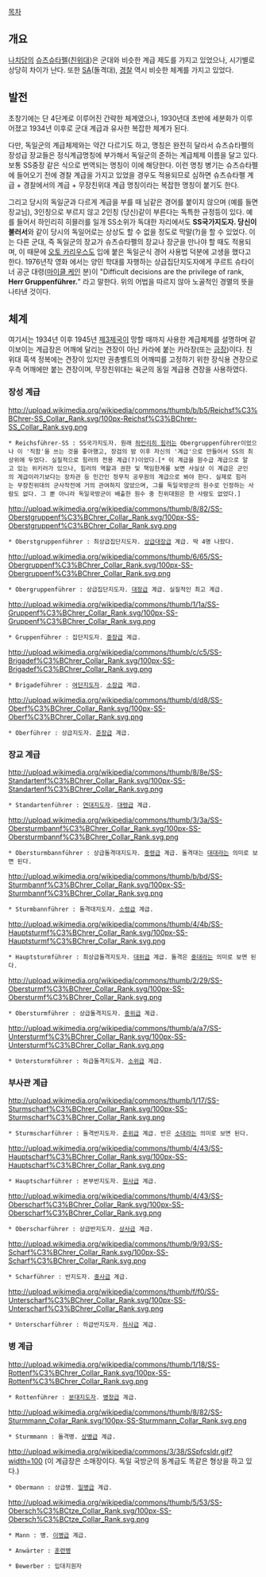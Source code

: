 [[목차]]
== 개요 ==
[[나치당]]의 [[슈츠슈타펠]]([[친위대]])은 군대와 비슷한 계급 제도를 가지고 있었으나, 시기별로 상당히 차이가 난다. 또한 [[SA]](돌격대), [[경찰]] 역시 비슷한 체계를 가지고 있었다.

== 발전 ==
초창기에는 단 4단계로 이루어진 간략한 체계였으나, 1930년대 초반에 세분화가 이루어졌고 1934년 이후로 군대 계급과 유사한 복잡한 체계가 된다.

다만, 독일군의 계급체제와는 약간 다르기도 하고, 명칭은 완전히 달라서 슈츠슈타펠의 장성급 장교들은 정식계급명칭에 부가해서 독일군의 준하는 계급체제 이름을 달고 있다. 보통 SS중장 같은 식으로 번역되는 명칭이 이에 해당한다. 이런 명칭 병기는 슈츠슈타펠에 들어오기 전에 경찰 계급을 가지고 있었을 경우도 적용되므로 심하면 슈츠슈타펠 계급 + 경찰에서의 계급 + 무장친위대 계급 명칭이라는 복잡한 명칭이 붙기도 한다.

그리고 당시의 독일군과 다르게 계급을 부를 때 님같은 경어를 붙이지 않으며 (예를 들면 장교님), 3인칭으로 부르지 않고 2인칭 (당신)같이 부른다는 독특한 규정등이 있다. 예를 들어서 하인리히 히믈러를 일개 SS소위가 독대한 자리에서도 '''SS국가지도자. 당신이 불러서'''와 같이 당시의 독일어로는 상상도 할 수 없을 정도로 막말(?)을 할 수 있었다. 이는 다른 군대, 즉 독일군의 장교가 슈츠슈타펠의 장교나 장군을 만나야 할 때도 적용되며, 이 때문에 [[오토 카리우스]]도 입에 붙은 독일군식 경어 사용법 덕분에 고생을 했다고 한다. 1976년작 영화 <The Eagle Has Landed>에서는 양민 학대를 자행하는 상급집단지도자에게 쿠르트 슈타이너 공군 대령([[마이클 케인]] 분)이 "Difficult decisions are the privilege of rank, '''Herr Gruppenführer.'''" 라고 말한다. 위의 어법을 따르지 않아 노골적인 경멸의 뜻을 나타낸 것이다.

== 체계 ==
여기서는 1934년 이후 1945년 [[제3제국]]이 망할 때까지 사용한 계급체제를 설명하며 같이보이는 계급장은 어깨에 달리는 견장이 아닌 카라에 붙는 카라장(또는 [[금장]])이다. 친위대 흑색 정복에는 견장이 있지만 권총벨트의 어깨띠를 고정하기 위한 장식용 견장으로 우측 어깨에만 붙는 견장이며, 무장친위대는 육군의 동일 계급용 견장을 사용하였다.

=== 장성 계급 ===
http://upload.wikimedia.org/wikipedia/commons/thumb/b/b5/Reichsf%C3%BChrer-SS_Collar_Rank.svg/100px-Reichsf%C3%BChrer-SS_Collar_Rank.svg.png
 * Reichsführer-SS : SS국가지도자. 원래 [[하인리히 힘러]]는 Obergruppenführer이었으나 이 '직함'을 쓰는 것을 좋아했고, 장검의 밤 이후 자신의 '계급'으로 만들어서 SS의 최상위에 두었다. 실질적으로 힘러의 전용 계급(?)이었다.[* 이 계급을 원수급 계급으로 알고 있는 위키러가 있으나, 힘러의 역할과 권한 및 책임한계를 보면 사실상 이 계급은 군인의 계급이라기보다는 장차관 등 민간인 정무직 공무원의 계급으로 봐야 한다. 실제로 힘러는 무장친위대의 군사작전에 거의 관여하지 않았으며, 그를 독일국방군의 원수로 인정하는 사람도 없다. 그 뿐 아니라 독일국방군이 배출한 원수 중 친위대원은 한 사람도 없었다.]
http://upload.wikimedia.org/wikipedia/commons/thumb/8/82/SS-Oberstgruppenf%C3%BChrer_Collar_Rank.svg/100px-SS-Oberstgruppenf%C3%BChrer_Collar_Rank.svg.png
 * Oberstgruppenführer : 최상급집단지도자. [[상급 장교|상급대장]]급 계급. 딱 4명 나왔다.
http://upload.wikimedia.org/wikipedia/commons/thumb/6/65/SS-Obergruppenf%C3%BChrer_Collar_Rank.svg/100px-SS-Obergruppenf%C3%BChrer_Collar_Rank.svg.png
 * Obergruppenführer : 상급집단지도자. [[대장(계급)|대장]]급 계급. 실질적인 최고 계급.
http://upload.wikimedia.org/wikipedia/commons/thumb/1/1a/SS-Gruppenf%C3%BChrer_Collar_Rank.svg/100px-SS-Gruppenf%C3%BChrer_Collar_Rank.svg.png
 * Gruppenführer : 집단지도자. [[중장]]급 계급.
http://upload.wikimedia.org/wikipedia/commons/thumb/c/c5/SS-Brigadef%C3%BChrer_Collar_Rank.svg/100px-SS-Brigadef%C3%BChrer_Collar_Rank.svg.png
 * Brigadeführer : [[여단]]지도자. [[소장(계급)|소장]]급 계급.
http://upload.wikimedia.org/wikipedia/commons/thumb/d/d8/SS-Oberf%C3%BChrer_Collar_Rank.svg/100px-SS-Oberf%C3%BChrer_Collar_Rank.svg.png
 * Oberführer : 상급지도자. [[준장]]급 계급.

=== 장교 계급 ===
http://upload.wikimedia.org/wikipedia/commons/thumb/8/8e/SS-Standartenf%C3%BChrer_Collar_Rank.svg/100px-SS-Standartenf%C3%BChrer_Collar_Rank.svg.png
 * Standartenführer : [[연대]]지도자. [[대령]]급 계급.
http://upload.wikimedia.org/wikipedia/commons/thumb/3/3a/SS-Obersturmbannf%C3%BChrer_Collar_Rank.svg/100px-SS-Obersturmbannf%C3%BChrer_Collar_Rank.svg.png
 * Obersturmbannführer : 상급돌격대지도자. [[중령]]급 계급. 돌격대는 [[대대]]라는 의미로 보면 된다.
http://upload.wikimedia.org/wikipedia/commons/thumb/b/bd/SS-Sturmbannf%C3%BChrer_Collar_Rank.svg/100px-SS-Sturmbannf%C3%BChrer_Collar_Rank.svg.png
 * Sturmbannführer : 돌격대지도자. [[소령]]급 계급.
http://upload.wikimedia.org/wikipedia/commons/thumb/4/4b/SS-Hauptsturmf%C3%BChrer_Collar_Rank.svg/100px-SS-Hauptsturmf%C3%BChrer_Collar_Rank.svg.png
 * Hauptsturmführer : 최상급돌격지도자. [[대위]]급 계급. 돌격은 [[중대]]라는 의미로 보면 된다.
http://upload.wikimedia.org/wikipedia/commons/thumb/2/29/SS-Obersturmf%C3%BChrer_Collar_Rank.svg/100px-SS-Obersturmf%C3%BChrer_Collar_Rank.svg.png
 * Obersturmführer : 상급돌격지도자. [[중위]]급 계급.
http://upload.wikimedia.org/wikipedia/commons/thumb/a/a7/SS-Untersturmf%C3%BChrer_Collar_Rank.svg/100px-SS-Untersturmf%C3%BChrer_Collar_Rank.svg.png
 * Untersturmführer : 하급돌격지도자. [[소위]]급 계급.

=== 부사관 계급 ===
http://upload.wikimedia.org/wikipedia/commons/thumb/1/17/SS-Sturmscharf%C3%BChrer_Collar_Rank.svg/100px-SS-Sturmscharf%C3%BChrer_Collar_Rank.svg.png
 * Sturmscharführer : 돌격반지도자. [[준위]]급 계급. 반은 [[소대]]라는 의미로 보면 된다.
http://upload.wikimedia.org/wikipedia/commons/thumb/4/43/SS-Hauptscharf%C3%BChrer_Collar_Rank.svg/100px-SS-Hauptscharf%C3%BChrer_Collar_Rank.svg.png
 * Hauptscharführer : 본부반지도자. [[원사(계급)|원사]]급 계급.
http://upload.wikimedia.org/wikipedia/commons/thumb/4/43/SS-Oberscharf%C3%BChrer_Collar_Rank.svg/100px-SS-Oberscharf%C3%BChrer_Collar_Rank.svg.png
 * Oberscharführer : 상급반지도자. [[상사]]급 계급.
http://upload.wikimedia.org/wikipedia/commons/thumb/9/93/SS-Scharf%C3%BChrer_Collar_Rank.svg/100px-SS-Scharf%C3%BChrer_Collar_Rank.svg.png
 * Scharführer : 반지도자. [[중사]]급 계급.
http://upload.wikimedia.org/wikipedia/commons/thumb/f/f0/SS-Unterscharf%C3%BChrer_Collar_Rank.svg/100px-SS-Unterscharf%C3%BChrer_Collar_Rank.svg.png
 * Unterscharführer : 하급반지도자. [[하사]]급 계급.

=== 병 계급 ===
http://upload.wikimedia.org/wikipedia/commons/thumb/1/18/SS-Rottenf%C3%BChrer_Collar_Rank.svg/100px-SS-Rottenf%C3%BChrer_Collar_Rank.svg.png
 * Rottenführer : [[분대]]지도자. [[병장]]급 계급.
http://upload.wikimedia.org/wikipedia/commons/thumb/8/82/SS-Sturmmann_Collar_Rank.svg/100px-SS-Sturmmann_Collar_Rank.svg.png
 * Sturmmann : 돌격병. [[상등병|상병]]급 계급.
http://upload.wikimedia.org/wikipedia/commons/3/38/SSpfcsldr.gif?width=100
(이 계급장은 소매장이다. 독일 국방군의 동계급도 똑같은 형상을 하고 있다.)
 * Obermann : 상급병. [[일등병|일병]]급 계급.
http://upload.wikimedia.org/wikipedia/commons/thumb/5/53/SS-Obersch%C3%BCtze_Collar_Rank.svg/100px-SS-Obersch%C3%BCtze_Collar_Rank.svg.png
 * Mann : 병. [[이등병|이병]]급 계급.

 * Anwärter : [[훈련병]]

 * Bewerber : 입대지원자
